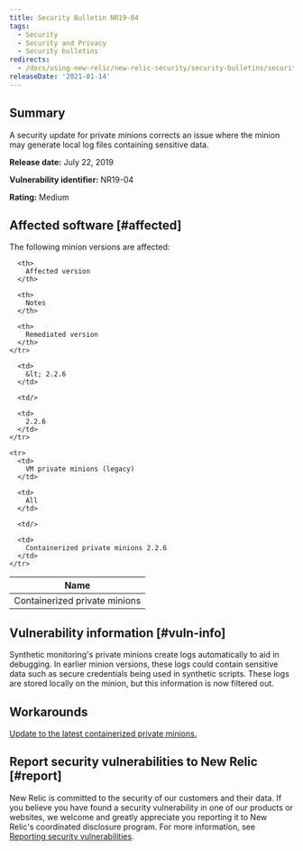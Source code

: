 ```yaml
---
title: Security Bulletin NR19-04
tags:
  - Security
  - Security and Privacy
  - Security bulletins
redirects:
  - /docs/using-new-relic/new-relic-security/security-bulletins/security-bulletin-nr19-04
releaseDate: '2021-01-14'
---
```


## Summary

A security update for private minions corrects an issue where the minion may generate local log files containing sensitive data.

**Release date:** July 22, 2019

**Vulnerability identifier:** NR19-04

**Rating:** Medium

## Affected software [#affected]

The following minion versions are affected:

<table>
  <thead>
    <tr>
      <th>
        Name
      </th>

      <th>
        Affected version
      </th>

      <th>
        Notes
      </th>

      <th>
        Remediated version
      </th>
    </tr>
  </thead>

  <tbody>
    <tr>
      <td>
        Containerized private minions
      </td>

      <td>
        &lt; 2.2.6
      </td>

      <td/>

      <td>
        2.2.6
      </td>
    </tr>

    <tr>
      <td>
        VM private minions (legacy)
      </td>

      <td>
        All
      </td>

      <td/>

      <td>
        Containerized private minions 2.2.6
      </td>
    </tr>
  </tbody>
</table>

## Vulnerability information [#vuln-info]

Synthetic monitoring's private minions create logs automatically to aid in debugging. In earlier minion versions, these logs could contain sensitive data such as secure credentials being used in synthetic scripts. These logs are stored locally on the minion, but this information is now filtered out.

## Workarounds

[Update to the latest containerized private minions.](/docs/synthetics/new-relic-synthetics/private-locations/install-containerized-private-minions-cpms#install-update)

## Report security vulnerabilities to New Relic [#report]

New Relic is committed to the security of our customers and their data. If you believe you have found a security vulnerability in one of our products or websites, we welcome and greatly appreciate you reporting it to New Relic's coordinated disclosure program. For more information, see [Reporting security vulnerabilities](/docs/security/new-relic-security/data-privacy/reporting-security-vulnerabilities).
